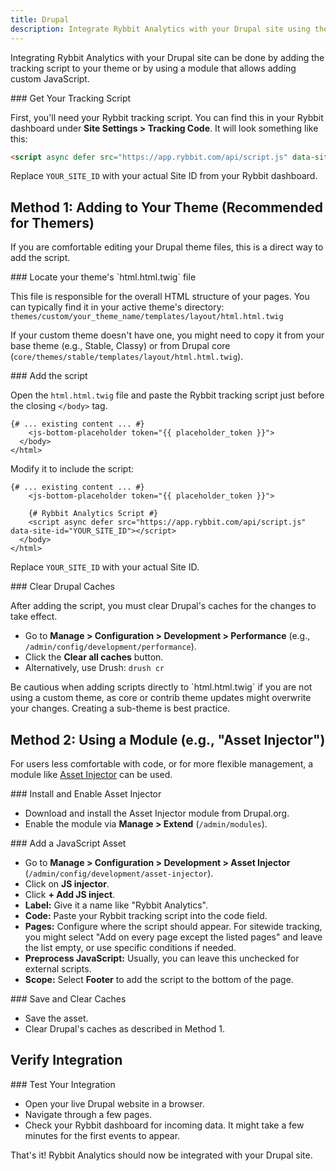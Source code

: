 ```yaml
---
title: Drupal
description: Integrate Rybbit Analytics with your Drupal site using theme files or modules
---
```



Integrating Rybbit Analytics with your Drupal site can be done by adding the tracking script to your theme or by using a module that allows adding custom JavaScript.

<Steps>
<Step>
### Get Your Tracking Script

First, you'll need your Rybbit tracking script. You can find this in your Rybbit dashboard under **Site Settings > Tracking Code**. It will look something like this:

```html
<script async defer src="https://app.rybbit.com/api/script.js" data-site-id="YOUR_SITE_ID"></script>
```

Replace `YOUR_SITE_ID` with your actual Site ID from your Rybbit dashboard.
</Step>
</Steps>

## Method 1: Adding to Your Theme (Recommended for Themers)

If you are comfortable editing your Drupal theme files, this is a direct way to add the script.

<Steps>
<Step>
### Locate your theme's `html.html.twig` file

This file is responsible for the overall HTML structure of your pages. You can typically find it in your active theme's directory:
`themes/custom/your_theme_name/templates/layout/html.html.twig`

If your custom theme doesn't have one, you might need to copy it from your base theme (e.g., Stable, Classy) or from Drupal core (`core/themes/stable/templates/layout/html.html.twig`).
</Step>

<Step>
### Add the script

Open the `html.html.twig` file and paste the Rybbit tracking script just before the closing `</body>` tag.

```twig
{# ... existing content ... #}
    <js-bottom-placeholder token="{{ placeholder_token }}">
  </body>
</html>
```

Modify it to include the script:

```twig
{# ... existing content ... #}
    <js-bottom-placeholder token="{{ placeholder_token }}">

    {# Rybbit Analytics Script #}
    <script async defer src="https://app.rybbit.com/api/script.js" data-site-id="YOUR_SITE_ID"></script>
  </body>
</html>
```
Replace `YOUR_SITE_ID` with your actual Site ID.
</Step>

<Step>
### Clear Drupal Caches

After adding the script, you must clear Drupal's caches for the changes to take effect.
- Go to **Manage > Configuration > Development > Performance** (e.g., `/admin/config/development/performance`).
- Click the **Clear all caches** button.
- Alternatively, use Drush: `drush cr`
</Step>
</Steps>

<Callout type="warn">
  Be cautious when adding scripts directly to `html.html.twig` if you are not using a custom theme, as core or contrib theme updates might overwrite your changes. Creating a sub-theme is best practice.
</Callout>

## Method 2: Using a Module (e.g., "Asset Injector")

For users less comfortable with code, or for more flexible management, a module like [Asset Injector](https://www.drupal.org/project/asset_injector) can be used.

<Steps>
<Step>
### Install and Enable Asset Injector

- Download and install the Asset Injector module from Drupal.org.
- Enable the module via **Manage > Extend** (`/admin/modules`).
</Step>

<Step>
### Add a JavaScript Asset

- Go to **Manage > Configuration > Development > Asset Injector** (`/admin/config/development/asset-injector`).
- Click on **JS injector**.
- Click **+ Add JS inject**.
- **Label:** Give it a name like "Rybbit Analytics".
- **Code:** Paste your Rybbit tracking script into the code field.
- **Pages:** Configure where the script should appear. For sitewide tracking, you might select "Add on every page except the listed pages" and leave the list empty, or use specific conditions if needed.
- **Preprocess JavaScript:** Usually, you can leave this unchecked for external scripts.
- **Scope:** Select **Footer** to add the script to the bottom of the page.
</Step>

<Step>
### Save and Clear Caches

- Save the asset.
- Clear Drupal's caches as described in Method 1.
</Step>
</Steps>

## Verify Integration

<Steps>
<Step>
### Test Your Integration

- Open your live Drupal website in a browser.
- Navigate through a few pages.
- Check your Rybbit dashboard for incoming data. It might take a few minutes for the first events to appear.
</Step>
</Steps>

That's it! Rybbit Analytics should now be integrated with your Drupal site.